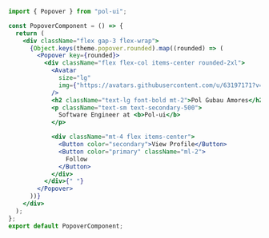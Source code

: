 ```jsx
import { Popover } from "pol-ui";

const PopoverComponent = () => {
  return (
    <div className="flex gap-3 flex-wrap">
      {Object.keys(theme.popover.rounded).map((rounded) => (
        <Popover key={rounded}>
          <div className="flex flex-col items-center rounded-2xl">
            <Avatar
              size="lg"
              img={"https://avatars.githubusercontent.com/u/63197171?v=4"}
            />
            <h2 className="text-lg font-bold mt-2">Pol Gubau Amores</h2>
            <p className="text-sm text-secondary-500">
              Software Engineer at <b>Pol-ui</b>
            </p>

            <div className="mt-4 flex items-center">
              <Button color="secondary">View Profile</Button>
              <Button color="primary" className="ml-2">
                Follow
              </Button>
            </div>
          </div>{" "}
        </Popover>
      ))}
    </div>
  );
};
export default PopoverComponent;
```
